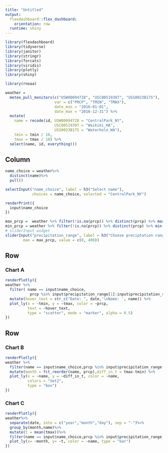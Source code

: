 ```yaml
---
title: "Untitled"
output: 
  flexdashboard::flex_dashboard:
    orientation: row
  runtime: shiny
---
```


```r
library(flexdashboard)
library(tidyverse)
library(janitor)
library(stringr)
library(forcats)
library(viridis)
library(plotly)
library(shiny)
```

```r
library(rnoaa)

weather = 
  meteo_pull_monitors(c("USW00094728", "USC00519397", "USS0023B17S"),
                      var = c("PRCP", "TMIN", "TMAX"), 
                      date_min = "2016-01-01",
                      date_max = "2016-12-31") %>%
  mutate(
    name = recode(id, USW00094728 = "CentralPark_NY", 
                      USC00519397 = "Waikiki_HA",
                      USS0023B17S = "Waterhole_WA"),
    tmin = tmin / 10,
    tmax = tmax / 10) %>%
  select(name, id, everything())

```


Column {.sidebar}
-----------------------------------------------------------------------

```r
name_choice = weather%>%
  distinct(name)%>%
  pull()

selectInput("name_choice", label = h3("Select name"),
            choices = name_choice, selected = "CentralPark_NY")

renderPrint({ 
  input$name_choice
})
```

```r


max_prcp =  weather %>% filter(!is.na(prcp)) %>% distinct(prcp) %>% max()
min_prcp = weather %>% filter(!is.na(prcp)) %>% distinct(prcp) %>% min()
# sliderInput widget
sliderInput("precipitation_range", label = h3("Choose preciptation range"), min = min_prcp, 
        max = max_prcp, value = c(0, 400))

```

Row
-----------------------------------------------------------------------

### Chart A

```r

renderPlotly({
weather %>% 
  filter( name == input$name_choice,
           prcp %in% input$precipitation_range[1]:input$precipitation_range[2]) %>%
  mutate(hover_text = str_c("Date: ", date,'\nName: ', name)) %>% 
  plot_ly(x = ~tmin, y = ~tmax, color = ~prcp,
          text = ~hover_text,
          type = "scatter", mode = "marker", alpha = 0.5)
})

```

Row {.tabset .tabset-fade}
-----------------------------------------------------------------------

### Chart B

```r
renderPlotly({
weather %>%
  filter(name == input$name_choice,prcp %in% input$precipitation_range[1]:input$precipitation_range[2])%>%
  mutate(month = fct_reorder(name, prcp),diff_in_t = tmax-tmin) %>%
  plot_ly(x = ~name, y = ~diff_in_t, color = ~name,
          colors = "Set2",
          type = "box") 
})
```

### Chart C

```r
renderPlotly({
weather%>%
  separate(date, into = c("year","month","day"), sep = "-")%>%
  group_by(month,name)%>%
  mutate(t = mean(tmax))%>%
  filter(name == input$name_choice,prcp %in% input$precipitation_range[1]:input$precipitation_range[2])%>%
  plot_ly(x= ~month, y= ~t, color = ~name, type = "bar")
})

```

